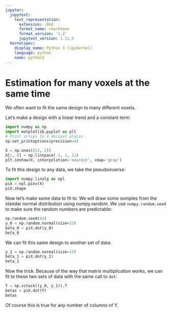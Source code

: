 ```yaml
---
jupyter:
  jupytext:
    text_representation:
      extension: .Rmd
      format_name: rmarkdown
      format_version: '1.2'
      jupytext_version: 1.11.5
  kernelspec:
    display_name: Python 3 (ipykernel)
    language: python
    name: python3
---
```


# Estimation for many voxels at the same time

We often want to fit the same design to many different voxels.

Let’s make a design with a linear trend and a constant term:

```python
import numpy as np
import matplotlib.pyplot as plt
# Print arrays to 4 decimal places
np.set_printoptions(precision=4)
```

```python
X = np.ones((12, 2))
X[:, 0] = np.linspace(-1, 1, 12)
plt.imshow(X, interpolation='nearest', cmap='gray')
```

To fit this design to any data, we take the pseudoinverse:

```python
import numpy.linalg as npl
piX = npl.pinv(X)
piX.shape
```

Now let’s make some data to fit to. We will draw some somples from the standar
normal distribution using numpy.random.  We use
`numpy.random.seed` to make sure the random numbers are predictable:

```python
np.random.seed(42)
y_0 = np.random.normal(size=12)
beta_0 = piX.dot(y_0)
beta_0
```

We can fit this same design to another set of data:

```python
y_1 = np.random.normal(size=12)
beta_1 = piX.dot(y_1)
beta_1
```

Now the trick. Because of the way that matrix multiplication works, we can fit
to these two sets of data with the same call to `dot`:

```python
Y = np.vstack((y_0, y_1)).T
betas = piX.dot(Y)
betas
```

Of course this is true for any number of columns of Y.
